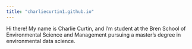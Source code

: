 ```yaml
---
title: "charliecurtin1.github.io"
---
```


Hi there! My name is Charlie Curtin, and I'm student at the Bren School of Environmental Science and Management pursuing a master's degree in environmental data science. 